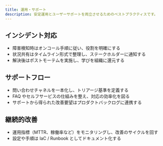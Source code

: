 ```yaml
---
title: 運用・サポート
description: 安定運用とユーザーサポートを両立させるためのベストプラクティスです。
---
```


## インシデント対応

- 障害検知時はオンコール手順に従い、役割を明確にする
- 状況共有はタイムライン形式で整理し、ステークホルダーに通知する
- 解決後はポストモーテムを実施し、学びを組織に還元する

## サポートフロー

- 問い合わせチャネルを一本化し、トリアージ基準を定義する
- FAQ やセルフサービスの仕組みを整え、対応の効率化を図る
- サポートから得られた改善要望はプロダクトバックログに連携する

## 継続的改善

- 運用指標（MTTR、稼働率など）をモニタリングし、改善のサイクルを回す
- 設定や手順は IaC / Runbook としてドキュメント化する
